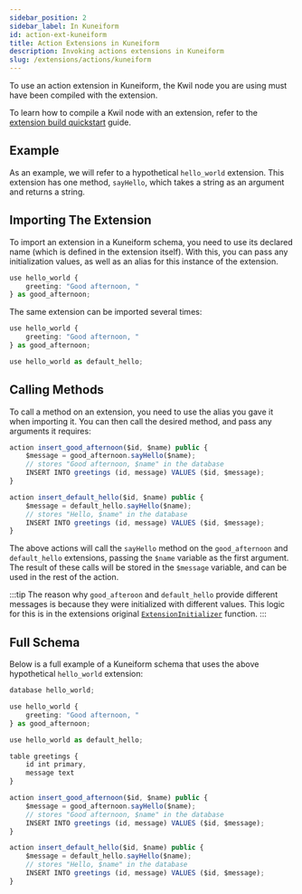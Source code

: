 ```yaml
---
sidebar_position: 2
sidebar_label: In Kuneiform
id: action-ext-kuneiform
title: Action Extensions in Kuneiform
description: Invoking actions extensions in Kuneiform
slug: /extensions/actions/kuneiform
---
```


To use an action extension in Kuneiform, the Kwil node you are using must have been compiled with the extension.

To learn how to compile a Kwil node with an extension, refer to the [extension build quickstart](/docs/extensions/quickstart) guide.

## Example

As an example, we will refer to a hypothetical `hello_world` extension. This extension has one method, `sayHello`, which takes a string as an argument and returns a string.

## Importing The Extension

To import an extension in a Kuneiform schema, you need to use its declared name (which is defined in the extension itself).  With this, you can pass any initialization values, as well
as an alias for this instance of the extension.

```typescript
use hello_world {
    greeting: "Good afternoon, "
} as good_afternoon;
```

The same extension can be imported several times:

```typescript
use hello_world {
    greeting: "Good afternoon, "
} as good_afternoon;

use hello_world as default_hello;
```

## Calling Methods

To call a method on an extension, you need to use the alias you gave it when importing it.  You can then call the desired method, and pass any arguments it requires:

```typescript
action insert_good_afternoon($id, $name) public {
    $message = good_afternoon.sayHello($name);
    // stores "Good afternoon, $name" in the database
    INSERT INTO greetings (id, message) VALUES ($id, $message);
}

action insert_default_hello($id, $name) public {
    $message = default_hello.sayHello($name);
    // stores "Hello, $name" in the database
    INSERT INTO greetings (id, message) VALUES ($id, $message);
}
```

The above actions will call the `sayHello` method on the `good_afternoon` and `default_hello` extensions, passing the `$name` variable as the first argument.  The result of these calls will be stored in the `$message` variable, and can be used in the rest of the action.

:::tip
The reason why `good_afteroon` and `default_hello` provide different messages is because they were initialized with different values. This logic for this is in the extensions original [`ExtensionInitializer`](/docs/extensions/actions/overview#extensioninitializer) function.
:::


## Full Schema

Below is a full example of a Kuneiform schema that uses the above hypothetical `hello_world` extension:

```typescript
database hello_world;

use hello_world {
    greeting: "Good afternoon, "
} as good_afternoon;

use hello_world as default_hello;

table greetings {
    id int primary,
    message text
}

action insert_good_afternoon($id, $name) public {
    $message = good_afternoon.sayHello($name);
    // stores "Good afternoon, $name" in the database
    INSERT INTO greetings (id, message) VALUES ($id, $message);
}

action insert_default_hello($id, $name) public {
    $message = default_hello.sayHello($name);
    // stores "Hello, $name" in the database
    INSERT INTO greetings (id, message) VALUES ($id, $message);
}
```
